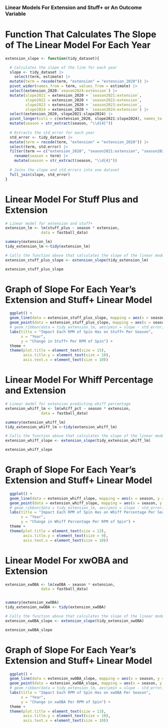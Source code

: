 ### Linear Models For Extension and Stuff+ or An Outcome Variable

# Function That Calculates The Slope of The Linear Model For Each Year 
```r
extension_slope <- function(tidy_dataset){

  # Calculates the slope of the line for each year
  slope <- tidy_dataset |> 
    select(term, estimate) |> 
  mutate(term = recode(term, "extension" = "extension_2020")) |> 
  pivot_wider(names_from = term, values_from = estimate) |> 
  select(extension_2020:`season2024:extension`) |> 
  mutate(slope2021 = extension_2020 + `season2021:extension`, 
         slope2022 = extension_2020 + `season2022:extension`,
         slope2023 = extension_2020 + `season2023:extension`,
         slope2024 = extension_2020 + `season2024:extension`) |> 
  select(extension_2020, slope2021:slope2024) |> 
  pivot_longer(cols = c(extension_2020, slope2021:slope2024), names_to = "season", values_to = "slope") |> 
  mutate(season = str_extract(season, "\\d{4}"))
  
  # Extracts the std_error for each year
  std_error <- tidy_dataset |> 
  mutate(term = recode(term, "extension" = "extension_2020")) |>
  select(term, std.error) |> 
  filter(term == c("extension_2020", "season2021:extension", "season2022:extension", "season2023:extension", "season2024:extension"))|> 
    rename(season = term) |> 
    mutate(season = str_extract(season, "\\d{4}"))
  
  # Joins the slope and std_errors into one dataset
  full_join(slope, std_error)  
}
```

# Linear Model For Stuff Plus and Extension
```r
# Linear model for extension and stuff+
extension_lm <- lm(stuff_plus ~ season * extension, 
                data = fastball_data) 

summary(extension_lm)
tidy_extension_lm <-tidy(extension_lm)

# Calls the function above that calculates the slope of the linear model for each year
extension_stuff_plus_slope <- extension_slope(tidy_extension_lm)

extension_stuff_plus_slope
```

# Graph of Slope For Each Year's Extension and Stuff+ Linear Model
```r
  ggplot() +
  geom_line(data = extension_stuff_plus_slope, mapping = aes(x = season, y = slope), size = 1, group = 1, color = "red") +
  geom_point(data = extension_stuff_plus_slope, mapping = aes(x = season, y = slope), color = "black", size = 2) +
  # geom_ribbon(data = tidy_extension_lm, aes(ymin = slope - std_error, ymax = slope + std_error), fill = "grey") +
  labs(title = "Impact Each RPM of Spin Has on Stuff+ Per Season",
       x = "Year",
       y = "Change in Stuff+ Per RPM of Spin") +
  theme + 
  theme(plot.title = element_text(size = 15),
        axis.title.y = element_text(size = 10),
        axis.text.x = element_text(size = 10))
```

# Linear Model For Whiff Percentage and Extension
```r
# Linear model for extension predicting whiff percentage
extension_whiff_lm <- lm(whiff_pct ~ season * extension, 
                data = fastball_data) 

summary(extension_whiff_lm)
tidy_extension_whiff_lm <-tidy(extension_whiff_lm)

# Calls the function above that calculates the slope of the linear model for each year
extension_whiff_slope <- extension_slope(tidy_extension_whiff_lm)

extension_whiff_slope
```

# Graph of Slope For Each Year's Extension and Stuff+ Linear Model
```r
  ggplot() +
  geom_line(data = extension_whiff_slope, mapping = aes(x = season, y = slope), size = 1, group = 1, color = "red") +
  geom_point(data = extension_whiff_slope, mapping = aes(x = season, y = slope), color = "black", size = 2) +
  # geom_ribbon(data = tidy_extension_lm, aes(ymin = slope - std_error, ymax = slope + std_error), fill = "grey") +
  labs(title = "Impact Each RPM of Spin Has on Whiff Percentage Per Season",
       x = "Year",
       y = "Change in Whiff Percentage Per RPM of Spin") +
  theme +
  theme(plot.title = element_text(size = 13),
        axis.title.y = element_text(size = 9),
        axis.text.x = element_text(size = 10))
```

# Linear Model For xwOBA and Extension
```r
extension_xwOBA <- lm(xwOBA ~ season * extension, 
                data = fastball_data) 


summary(extension_xwOBA)
tidy_extension_xwOBA <- tidy(extension_xwOBA)

# Calls the function above that calculates the slope of the linear model for each year
extension_xwOBA_slope <- extension_slope(tidy_extension_xwOBA)

extension_xwOBA_slope
```

# Graph of Slope For Each Year's Extension and Stuff+ Linear Model
```r
  ggplot() +
  geom_line(data = extension_xwOBA_slope, mapping = aes(x = season, y = slope), size = 1, group = 1, color = "red") +
  geom_point(data = extension_xwOBA_slope, mapping = aes(x = season, y = slope), color = "black", size = 2) +
  # geom_ribbon(data = tidy_extension_lm, aes(ymin = slope - std_error, ymax = slope + std_error), fill = "grey") +
  labs(title = "Impact Each RPM of Spin Has on xwOBA Per Season",
       x = "Year",
       y = "Change in xwOBA Per RPM of Spin") +
  theme +
  theme(plot.title = element_text(size = 13),
        axis.title.y = element_text(size = 10),
        axis.text.x = element_text(size = 10))
```
